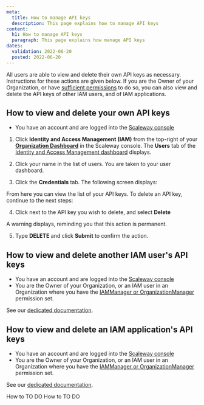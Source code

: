 ```yaml
---
meta:
  title: How to manage API keys
  description: This page explains how to manage API keys
content:
  h1: How to manage API keys
  paragraph: This page explains how manage API keys
dates:
  validation: 2022-06-20
  posted: 2022-06-20
---
```


All users are able to view and delete their own API keys as necessary. Instructions for these actions are given below. If you are the Owner of your Organization, or have [sufficient permissions](/identity-and-access-management/iam/reference-content/permission-sets) to do so, you can also view and delete the API keys of other IAM users, and of IAM applications.

## How to view and delete your own API keys

<Message type="requirement">

- You have an account and are logged into the [Scaleway console](https://console.scaleway.com)

</Message>

1. Click **Identity and Access Management (IAM)** from the top-right of your [**Organization Dashboard**](https://console.scaleway.com/organization) in the Scaleway console. The **Users** tab of the [Identity and Access Management dashboard](https://console.scaleway.com/iam/users) displays.

  <Lightbox src="scaleway-iam-dashboard.webp" alt="" />

2. Click your name in the list of users. You are taken to your user dashboard.

3. Click the **Credentials** tab. The following screen displays:

  <Lightbox src="scaleway-user-credentials.webp" alt="" />

  From here you can view the list of your API keys. To delete an API key, continue to the next steps:

4. Click <Icon name="more" /> next to the API key you wish to delete, and select **Delete**

  A warning displays, reminding you that this action is permanent.

5. Type **DELETE** and click **Submit** to confirm the action.


## How to view and delete another IAM user's API keys

<Message type="requirement">

  - You have an account and are logged into the [Scaleway console](https://console.scaleway.com)
  - You are the Owner of your Organization, or an IAM user in an Organization where you have the [IAMManager or OrganizationManager](/identity-and-access-management/iam/reference-content/permission-sets/) permission set. 

</Message>

See our [dedicated documentation](/identity-and-access-management/iam/how-to/manage-users#how-to-view-and-delete-user-api-keys).

## How to view and delete an IAM application's API keys

<Message type="requirement">

  - You have an account and are logged into the [Scaleway console](https://console.scaleway.com)
  - You are the Owner of your Organization, or an IAM user in an Organization where you have the [IAMManager or OrganizationManager](/identity-and-access-management/iam/reference-content/permission-sets/) permission set. 

</Message>

See our [dedicated documentation](/identity-and-access-management/iam/how-to/manage-users#/identity-and-access-management/iam/how-to/manage-applications#how-to-manage-an-application's-api-keys).


<Navigation title="See Also">
  <PreviousButton to="/identity-and-access-management/iam/how-to/to-do/">How to TO DO</PreviousButton>
  <NextButton to="/identity-and-access-management/iam/how-to/to-do/">How to TO DO</NextButton>
</Navigation>